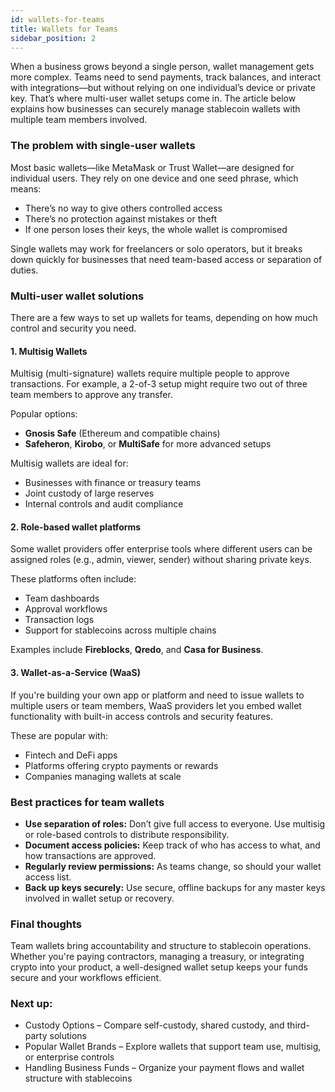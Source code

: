 ```yaml
---
id: wallets-for-teams
title: Wallets for Teams
sidebar_position: 2
---
```


When a business grows beyond a single person, wallet management gets more complex. Teams need to send payments, track balances, and interact with integrations—but without relying on one individual’s device or private key. That’s where multi-user wallet setups come in.
The article below explains how businesses can securely manage stablecoin wallets with multiple team members involved.

### The problem with single-user wallets
Most basic wallets—like MetaMask or Trust Wallet—are designed for individual users. They rely on one device and one seed phrase, which means:

- There’s no way to give others controlled access
- There’s no protection against mistakes or theft
- If one person loses their keys, the whole wallet is compromised

Single wallets may work for freelancers or solo operators, but it breaks down quickly for businesses that need team-based access or separation of duties.

### Multi-user wallet solutions
There are a few ways to set up wallets for teams, depending on how much control and security you need.

#### 1. Multisig Wallets
Multisig (multi-signature) wallets require multiple people to approve transactions. For example, a 2-of-3 setup might require two out of three team members to approve any transfer.

Popular options:

- **Gnosis Safe** (Ethereum and compatible chains)
- **Safeheron**, **Kirobo**, or **MultiSafe** for more advanced setups

Multisig wallets are ideal for:

- Businesses with finance or treasury teams
- Joint custody of large reserves
- Internal controls and audit compliance

#### 2. Role-based wallet platforms
Some wallet providers offer enterprise tools where different users can be assigned roles (e.g., admin, viewer, sender) without sharing private keys.

These platforms often include:

- Team dashboards
- Approval workflows
- Transaction logs
- Support for stablecoins across multiple chains

Examples include **Fireblocks**, **Qredo**, and **Casa for Business**.

#### 3. Wallet-as-a-Service (WaaS)
If you're building your own app or platform and need to issue wallets to multiple users or team members, WaaS providers let you embed wallet functionality with built-in access controls and security features.

These are popular with:

- Fintech and DeFi apps
- Platforms offering crypto payments or rewards
- Companies managing wallets at scale

### Best practices for team wallets
- **Use separation of roles:** Don’t give full access to everyone. Use multisig or role-based controls to distribute responsibility.
- **Document access policies:** Keep track of who has access to what, and how transactions are approved.
- **Regularly review permissions:** As teams change, so should your wallet access list.
- **Back up keys securely:** Use secure, offline backups for any master keys involved in wallet setup or recovery.

### Final thoughts
Team wallets bring accountability and structure to stablecoin operations. Whether you're paying contractors, managing a treasury, or integrating crypto into your product, a well-designed wallet setup keeps your funds secure and your workflows efficient.

### Next up:

- Custody Options – Compare self-custody, shared custody, and third-party solutions
- Popular Wallet Brands – Explore wallets that support team use, multisig, or enterprise controls
- Handling Business Funds – Organize your payment flows and wallet structure with stablecoins








